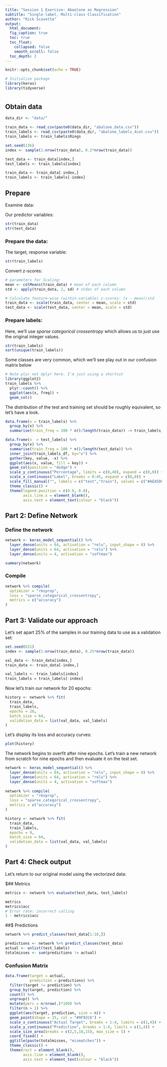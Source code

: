 ```yaml
---
title: "Session 1 Exercise: Abaolone as Regression"
subtitle: "Single-label, Multi-class Classification"
author: "Rick Scavetta"
output:
  html_document:
  fig_caption: true
  toc: true
  toc_float:
    collapsed: false
    smooth_scroll: false
  toc_depth: 2
---
```


```r
knitr::opts_chunk$set(echo = TRUE)

# Initialize package
library(keras)
library(tidyverse)
```

# {.tabset .tabset-fade .tabset-pills}

## Obtain data

```r

data_dir <- "data/"

train_data <- read_csv(paste0(data_dir, "abalone_data.csv"))
train_labels <- read_csv(paste0(data_dir, "abalone_labels_4cat.csv"))
train_labels <- train_labels$Rings

set.seed(136)
index <- sample(1:nrow(train_data), 0.2*nrow(train_data))

test_data <- train_data[index,]
test_labels <- train_labels[index]

train_data <- train_data[-index,]
train_labels <- train_labels[-index]

```

## Prepare

Examine data:

Our predictor variables:

```r
str(train_data)
str(test_data)
```

### Prepare the data:

The target, response variable:

```r
str(train_labels)
```

Convert z-scores:

```r
# parameters for Scaling:
mean <- colMeans(train_data) # mean of each column
std <- apply(train_data, 2, sd) # stdev of each column

# Calculate feature-wise (within-variable) z-scores: (x - mean)/std
train_data <- scale(train_data, center = mean, scale = std)
test_data <- scale(test_data, center = mean, scale = std)
```

### Prepare labels:

Here, we'll use _sparse categorical crossentropy_ which allows us to just use the original integer values.


```r
str(train_labels)
sort(unique(train_labels))
```

Some classes are very common, which we'll see play out in our confusion matrix below 

```r
# Note plyr not dplyr here. I'm just using a shortcut
library(ggplot2)
train_labels %>% 
  plyr::count() %>%
  ggplot(aes(x, freq)) +
  geom_col()
```

The distribution of the test and training set should be roughly equivalent, so let's have a look. 

```r
data.frame(x = train_labels) %>% 
  group_by(x) %>% 
  summarise(train_freq = 100 * n()/length(train_data)) -> train_labels_df

data.frame(x  = test_labels) %>% 
  group_by(x) %>% 
  summarise(train_freq = 100 * n()/length(test_data)) %>% 
  inner_join(train_labels_df, by="x") %>% 
  gather(key, value, -x) %>% 
  ggplot(aes(x, value, fill = key)) +
  geom_col(position = "dodge") +
  scale_y_continuous("Percentage", limits = c(0,40), expand = c(0,0)) +
  scale_x_continuous("Label", breaks = 0:45, expand = c(0,0)) +
  scale_fill_manual("", labels = c("test","train"), values = c("#AEA5D0", "#54C8B7")) +
  theme_classic() +
  theme(legend.position = c(0.8, 0.8),
        axis.line.x = element_blank(),
        axis.text = element_text(colour = "black"))
```

## Part 2: Define Network

### Define the network

```r
network <- keras_model_sequential() %>% 
  layer_dense(units = 64, activation = "relu", input_shape = 8) %>% 
  layer_dense(units = 64, activation = "relu") %>% 
  layer_dense(units = 4, activation = "softmax")

```

```r
summary(network)
```

### Compile

```r
network %>% compile(
  optimizer = "rmsprop",
  loss = "sparse_categorical_crossentropy",
  metrics = c("accuracy")
)
```

## Part 3: Validate our approach

Let's set apart 25% of the samples in our training data to use as a validation set:

```r
set.seed(631)
index <- sample(1:nrow(train_data), 0.25*nrow(train_data))

val_data <- train_data[index,]
train_data <- train_data[-index,]

val_labels <- train_labels[index]
train_labels = train_labels[-index]
```

Now let's train our network for 20 epochs:

```r
history <- network %>% fit(
  train_data,
  train_labels,
  epochs = 20,
  batch_size = 64,
  validation_data = list(val_data, val_labels)
)
```

Let's display its loss and accuracy curves:

```r
plot(history)
```

The network begins to overfit after nine epochs. Let's train a new network from scratch for nine epochs and then evaluate it on the test set.

```r
network <- keras_model_sequential() %>% 
  layer_dense(units = 64, activation = "relu", input_shape = 8) %>% 
  layer_dense(units = 64, activation = "relu") %>% 
  layer_dense(units = 4, activation = "softmax")
  
network %>% compile(
  optimizer = "rmsprop",
  loss = "sparse_categorical_crossentropy",
  metrics = c("accuracy")
)

history <- network %>% fit(
  train_data,
  train_labels,
  epochs = 9,
  batch_size = 64,
  validation_data = list(val_data, val_labels)
)
```

## Part 4: Check output

Let's return to our original model using the vectorized data:

$## Metrics

```r
metrics <- network %>% evaluate(test_data, test_labels)
```

```r
metrics
metrics$acc
# Error rate: incorrect calling
1 - metrics$acc
```

##$ Predictions

```r
network %>% predict_classes(test_data[1:10,])
```

```r
predictions <- network %>% predict_classes(test_data)
actual <- unlist(test_labels)
totalmisses <- sum(predictions != actual)
```

### Confusion Matrix

```r
data.frame(target = actual,
           prediction = predictions) %>% 
  filter(target != prediction) %>% 
  group_by(target, prediction) %>%
  count() %>%
  ungroup() %>%
  mutate(perc = n/nrow(.)*100) %>% 
  filter(n > 1) %>% 
  ggplot(aes(target, prediction, size = n)) +
  geom_point(shape = 15, col = "#9F92C6") +
  scale_x_continuous("Actual Target", breaks = 1:4, limits = c(1,4)) +
  scale_y_continuous("Prediction", breaks = 1:4, limits = c(1,4)) +
  scale_size_area(breaks = c(2,5,10,15), max_size = 5) +
  coord_fixed() +
  ggtitle(paste(totalmisses, "mismatches")) +
  theme_classic() +
  theme(rect = element_blank(),
        axis.line = element_blank(),
        axis.text = element_text(colour = "black"))

```
